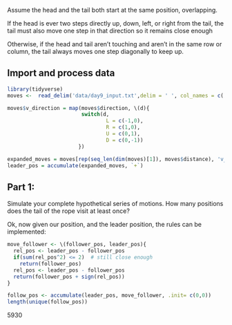 
 Assume the head and the tail both start at the same position, overlapping.

If the head is ever two steps directly up, down, left, or right from the tail, the tail must also move one step in that direction so it remains close enough

Otherwise, if the head and tail aren't touching and aren't in the same row or column, the tail always moves one step diagonally to keep up.




## Import and process data
 

```r
library(tidyverse)
moves <-  read_delim('data/day9_input.txt',delim = ' ', col_names = c('direction','distance'))

```

```r
moves$v_direction = map(moves$direction, \(d){
                        switch(d,
                                L = c(-1,0),
                                R = c(1,0),
                                U = c(0,1),
                                D = c(0,-1))
                       })

expanded_moves = moves[rep(seq_len(dim(moves)[1]), moves$distance), 'v_direction']$v_direction
leader_pos = accumulate(expanded_moves, `+`)
```


## Part 1:

Simulate your complete hypothetical series of motions. How many positions does the tail of the rope visit at least once?

 
Ok, now given our position, and the leader position, the rules can be implemented:

```r
move_follower <- \(follower_pos, leader_pos){
  rel_pos <- leader_pos - follower_pos
  if(sum(rel_pos^2) <= 2)  # still close enough
    return(follower_pos)
  rel_pos <- leader_pos - follower_pos
  return(follower_pos + sign(rel_pos)) 
}

follow_pos <- accumulate(leader_pos, move_follower, .init= c(0,0))
length(unique(follow_pos))
```

5930



